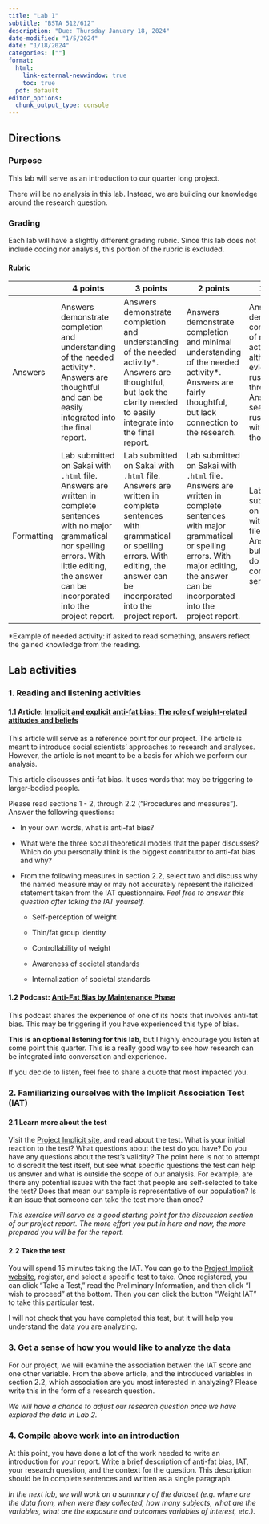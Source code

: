 ```yaml
---
title: "Lab 1"
subtitle: "BSTA 512/612"
description: "Due: Thursday January 18, 2024"
date-modified: "1/5/2024"
date: "1/18/2024"
categories: [""]
format: 
  html:
    link-external-newwindow: true
    toc: true
  pdf: default 
editor_options: 
  chunk_output_type: console
---
```


## Directions

### Purpose

This lab will serve as an introduction to our quarter long project.

There will be no analysis in this lab. Instead, we are building our knowledge around the research question.

### Grading

Each lab will have a slightly different grading rubric. Since this lab does not include coding nor analysis, this portion of the rubric is excluded.

#### Rubric

+------------+------------------------------------------------------------------------------------------------------------------------------------------------------------------------------------------------------------------+-------------------------------------------------------------------------------------------------------------------------------------------------------------------------------------------------+-------------------------------------------------------------------------------------------------------------------------------------------------------------------------------------------------------------+------------------------------------------------------------------------------------------------------------------------------------------+----------------------------------------------------------------------------------------------------------+
|            | 4 points                                                                                                                                                                                                         | 3 points                                                                                                                                                                                        | 2 points                                                                                                                                                                                                    | 1 point                                                                                                                                  | 0 points                                                                                                 |
+============+==================================================================================================================================================================================================================+=================================================================================================================================================================================================+=============================================================================================================================================================================================================+==========================================================================================================================================+==========================================================================================================+
| Answers    | Answers demonstrate completion and understanding of the needed activity\*. Answers are thoughtful and can be easily integrated into the final report.                                                            | Answers demonstrate completion and understanding of the needed activity\*. Answers are thoughtful, but lack the clarity needed to easily integrate into the final report.                       | Answers demonstrate completion and minimal understanding of the needed activity\*. Answers are fairly thoughtful, but lack connection to the research.                                                      | Answers demonstrate completion of needed activities\*, although evidently rushed through. Answers seem rushed and with minimal thought.  | It is evident that the needed activities\* were not completed. Answers seem rushed and without thought.  |
+------------+------------------------------------------------------------------------------------------------------------------------------------------------------------------------------------------------------------------+-------------------------------------------------------------------------------------------------------------------------------------------------------------------------------------------------+-------------------------------------------------------------------------------------------------------------------------------------------------------------------------------------------------------------+------------------------------------------------------------------------------------------------------------------------------------------+----------------------------------------------------------------------------------------------------------+
| Formatting | Lab submitted on Sakai with `.html` file. Answers are written in complete sentences with no major grammatical nor spelling errors. With little editing, the answer can be incorporated into the project report.  | Lab submitted on Sakai with `.html` file. Answers are written in complete sentences with grammatical or spelling errors. With editing, the answer can be incorporated into the project report.  | Lab submitted on Sakai with `.html` file. Answers are written in complete sentences with major grammatical or spelling errors. With major editing, the answer can be incorporated into the project report.  | Lab submitted on Sakai with `.html` file. Answers are bulletted or do not use complete sentences.                                        | Lab *not* submitted on Sakai with `.html` file.                                                          |
+------------+------------------------------------------------------------------------------------------------------------------------------------------------------------------------------------------------------------------+-------------------------------------------------------------------------------------------------------------------------------------------------------------------------------------------------+-------------------------------------------------------------------------------------------------------------------------------------------------------------------------------------------------------------+------------------------------------------------------------------------------------------------------------------------------------------+----------------------------------------------------------------------------------------------------------+

\*Example of needed activity: if asked to read something, answers reflect the gained knowledge from the reading.

## Lab activities

### 1. Reading and listening activities

#### 1.1 Article: [Implicit and explicit anti-fat bias: The role of weight-related attitudes and beliefs](./resources/Implicit_anti_fat.pdf)

This article will serve as a reference point for our project. The article is meant to introduce social scientists' approaches to research and analyses. However, the article is not meant to be a basis for which we perform our analysis.

::: callout-warning
This article discusses anti-fat bias. It uses words that may be triggering to larger-bodied people.
:::

Please read sections 1 - 2, through 2.2 ("Procedures and measures"). Answer the following questions:

-   In your own words, what is anti-fat bias?

-   What were the three social theoretical models that the paper discusses? Which do you personally think is the biggest contributor to anti-fat bias and why?

-   From the following measures in section 2.2, select two and discuss why the named measure may or may not accurately represent the italicized statement taken from the IAT questionnaire. *Feel free to answer this question after taking the IAT yourself.*

    -   Self-perception of weight

    -   Thin/fat group identity

    -   Controllability of weight

    -   Awareness of societal standards

    -   Internalization of societal standards

#### 1.2 Podcast: [Anti-Fat Bias by Maintenance Phase](https://maintenancephase.buzzsprout.com/1411126/6524683-anti-fat-bias)

::: callout-warning
This podcast shares the experience of one of its hosts that involves anti-fat bias. This may be triggering if you have experienced this type of bias.
:::

**This is an optional listening for this lab**, but I highly encourage you listen at some point this quarter. This is a really good way to see how research can be integrated into conversation and experience.

If you decide to listen, feel free to share a quote that most impacted you.

### 2. Familiarizing ourselves with the Implicit Association Test (IAT)

#### 2.1 Learn more about the test

Visit the [Project Implicit site](https://implicit.harvard.edu/implicit/education.html), and read about the test. What is your initial reaction to the test? What questions about the test do you have? Do you have any questions about the test's validity? The point here is not to attempt to discredit the test itself, but see what specific questions the test can help us answer and what is outside the scope of our analysis. For example, are there any potential issues with the fact that people are self-selected to take the test? Does that mean our sample is representative of our population? Is it an issue that someone can take the test more than once?

*This exercise will serve as a good starting point for the discussion section of our project report.* *The more effort you put in here and now, the more prepared you will be for the report.*

#### 2.2 Take the test

You will spend 15 minutes taking the IAT. You can go to the [Project Implicit website](https://implicit.harvard.edu/implicit/research/), register, and select a specific test to take. Once registered, you can click "Take a Test," read the Preliminary Information, and then click "I wish to proceed" at the bottom. Then you can click the button "Weight IAT" to take this particular test.

I will not check that you have completed this test, but it will help you understand the data you are analyzing.

### 3. Get a sense of how you would like to analyze the data

For our project, we will examine the association betwen the IAT score and one other variable. From the above article, and the introduced variables in section 2.2, which association are you most interested in analyzing? Please write this in the form of a research question.

*We will have a chance to adjust our research question once we have explored the data in Lab 2.*

### 4. Compile above work into an introduction

At this point, you have done a lot of the work needed to write an introduction for your report. Write a brief description of anti-fat bias, IAT, your research question, and the context for the question. This description should be in complete sentences and written as a single paragraph.

*In the next lab, we will work on a summary of the dataset (e.g. where are the data from, when were they collected, how many subjects, what are the variables, what are the exposure and outcomes variables of interest, etc.).*

